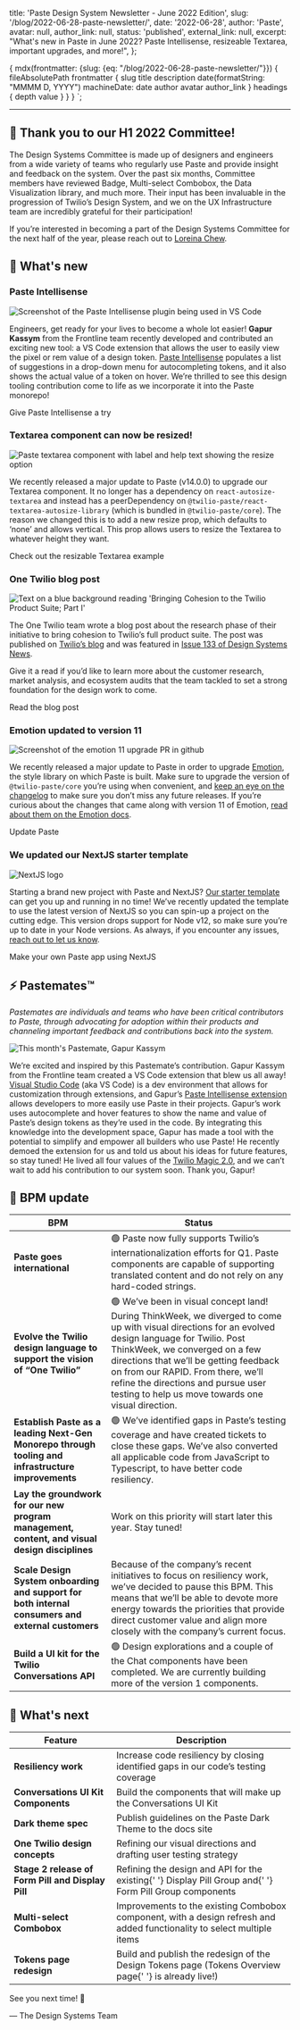   title: 'Paste Design System Newsletter - June 2022 Edition',
  slug: '/blog/2022-06-28-paste-newsletter/',
  date: '2022-06-28',
  author: 'Paste',
  avatar: null,
  author_link: null,
  status: 'published',
  external_link: null,
  excerpt: "What's new in Paste in June 2022? Paste Intellisense, resizeable Textarea, important upgrades, and more!",
};


  {
    mdx(frontmatter: {slug: {eq: "/blog/2022-06-28-paste-newsletter/"}}) {
      fileAbsolutePath
      frontmatter {
        slug
        title
        description
        date(formatString: "MMMM D, YYYY")
        machineDate: date
        author
        avatar
        author_link
      }
      headings {
        depth
        value
      }
    }
  }
`;

<ArticleHeader
  title={props.data.mdx.frontmatter.title}
  description={props.data.mdx.frontmatter.description}
  date={props.data.mdx.frontmatter.date}
  machineDate={props.data.mdx.frontmatter.machineDate}
  author={props.data.mdx.frontmatter.author}
  avatar={props.data.mdx.frontmatter.avatar}
  authorLink={props.data.mdx.frontmatter.author_link}
/>

---

<contentwrapper>

<PageAside data={props.data.mdx} hideFeedback />

<ArticleContent>

## 🙌 Thank you to our H1 2022 Committee!

The Design Systems Committee is made up of designers and engineers from
a wide variety of teams who regularly use Paste and provide insight and
feedback on the system. Over the past six months, Committee members have
reviewed Badge, Multi-select Combobox, the Data Visualization library,
and much more. Their input has been invaluable in the progression of
Twilio’s Design System, and we on the UX Infrastructure team are
incredibly grateful for their participation!

If you’re interested in becoming a part of the Design Systems Committee
for the next half of the year, please reach out to [Loreina Chew](mailto:lchew@twilio.com).

## 🚀 What's new

### Paste Intellisense

![Screenshot of the Paste Intellisense plugin being used in VS Code](../../assets/images/articles/2022-06-28-paste-newsletter/paste-intellisense.png)

Engineers, get ready for your lives to become a whole lot easier! <b>Gapur Kassym</b> from the Frontline team recently developed and contributed an exciting new tool: a VS Code extension
that allows the user to easily view the pixel or rem value of a design token.
[Paste Intellisense](https://marketplace.visualstudio.com/items?itemName=Gapur.twilio-paste-intellisense) populates a list of suggestions in a drop-down menu for autocompleting tokens, and it also shows the actual value
of a token on hover. We’re thrilled to see this design tooling contribution come to life as we incorporate it into the Paste
monorepo!

<Paragraph>
  <Anchor href="https://marketplace.visualstudio.com/items?itemName=Gapur.twilio-paste-intellisense">
    Give Paste Intellisense a try
  </Anchor>
</Paragraph>

### Textarea component can now be resized!

![Paste textarea component with label and help text showing the resize option](../../assets/images/articles/2022-06-28-paste-newsletter/textarea.png)

We recently released a major update to Paste (v14.0.0) to upgrade our Textarea component. It no longer has a dependency on `react-autosize-textarea` and instead has a peerDependency on `@twilio-paste/react-textarea-autosize-library` (which is bundled in `@twilio-paste/core`). The reason we changed this is to add a new resize prop, which defaults to ‘none’ and allows vertical. This prop allows users to resize the Textarea to whatever height they want.

<Paragraph>
  <Anchor href="/components/textarea/#resizable-textarea">Check out the resizable Textarea example</Anchor>
</Paragraph>

### One Twilio blog post

![Text on a blue background reading 'Bringing Cohesion to the Twilio Product Suite; Part I'](../../assets/images/articles/2022-06-28-paste-newsletter/one-twilio.png)

The One Twilio team wrote a blog post about the research phase of their initiative to bring cohesion to Twilio’s full product suite. The post was published on [Twilio’s blog](https://www.twilio.com/blog/bringing-cohesion-to-the-twilio-product-suite-part-i) and was featured in [Issue 133 of Design Systems News](https://news.design.systems/issues/133).

Give it a read if you’d like to learn more about the customer research, market analysis, and ecosystem audits that the team tackled to set a strong foundation for the design work to come.

<Paragraph>
  <Anchor href="https://www.twilio.com/blog/bringing-cohesion-to-the-twilio-product-suite-part-i">
    Read the blog post
  </Anchor>
</Paragraph>

### Emotion updated to version 11

![Screenshot of the emotion 11 upgrade PR in github](../../assets/images/articles/2022-06-28-paste-newsletter/emotion.png)

We recently released a major update to Paste in order to upgrade [Emotion](https://emotion.sh/docs/introduction), the style library on which Paste is built. Make sure to upgrade the version of `@twilio-paste/core` you’re using when convenient, and [keep an eye on the changelog](https://paste.twilio.design/core/changelog/) to make sure you don’t miss any future releases. If you’re curious about the changes that came along with version 11 of Emotion, [read about them on the Emotion docs](https://emotion.sh/docs/emotion-11).

<Paragraph>
  <Anchor href="https://www.npmjs.com/package/@twilio-paste/core">Update Paste</Anchor>
</Paragraph>

### We updated our NextJS starter template

![NextJS logo](../../assets/images/articles/2022-06-28-paste-newsletter/nextjs.png)

Starting a brand new project with Paste and NextJS? [Our starter template](/introduction/for-engineers/quickstart/#using-create-next-app) can get you up and running in no time! We’ve recently updated the template to use the latest version of NextJS so you can spin-up a project on the cutting edge. This version drops support for Node v12, so make sure you’re up to date in your Node versions. As always, if you encounter any issues, [reach out to let us know](https://github.com/twilio-labs/paste/discussions).

<Paragraph>
  <Anchor href="/introduction/for-engineers/quickstart/#using-create-next-app">
    Make your own Paste app using NextJS
  </Anchor>
</Paragraph>

## ⚡ Pastemates™

<em>
  Pastemates are individuals and teams who have been critical contributors to Paste, through advocating for adoption
  within their products and channeling important feedback and contributions back into the system.
</em>

![This month's Pastemate, Gapur Kassym](../../assets/images/articles/2022-06-28-paste-newsletter/gapur.png)

We’re excited and inspired by this Pastemate’s contribution. Gapur Kassym from the Frontline team created a VS Code extension that blew us all away! [Visual Studio Code](https://code.visualstudio.com/) (aka VS Code) is a dev environment that allows for customization through extensions, and Gapur’s [Paste Intellisense extension](https://marketplace.visualstudio.com/items?itemName=Gapur.twilio-paste-intellisense) allows developers to more easily use Paste in their projects. Gapur’s work uses autocomplete and hover features to show the name and value of Paste’s design tokens as they’re used in the code. By integrating this knowledge into the development space, Gapur has made a tool with the potential to simplify and empower all builders who use Paste! He recently demoed the extension for us and told us about his ideas for future features, so stay tuned! He lived all four values of the [Twilio Magic 2.0](https://switchboard.twilio.com/sites/all-about-us/SitePageModern/13749/twilio-magic-2-0), and we can’t wait to add his contribution to our system soon. Thank you, Gapur!

## 🚦 BPM update

<Table>
  <THead>
    <Tr>
      <Th>BPM</Th>
      <Th>Status</Th>
    </Tr>
  </THead>
  <TBody>
    <Tr>
      <Td>
        <strong>Paste goes international</strong>
      </Td>
      <Td>
        🟢 Paste now fully supports Twilio’s internationalization efforts for Q1. Paste components are capable of
        supporting translated content and do not rely on any hard-coded strings.
      </Td>
    </Tr>
    <Tr>
      <Td>
        <strong>Evolve the Twilio design language to support the vision of “One Twilio”</strong>
      </Td>
      <Td>
        🟢 We’ve been in visual concept land! During ThinkWeek, we diverged to come up with visual directions for an
        evolved design language for Twilio. Post ThinkWeek, we converged on a few directions that we’ll be getting
        feedback on from our RAPID. From there, we’ll refine the directions and pursue user testing to help us move
        towards one visual direction.
      </Td>
    </Tr>
    <Tr>
      <Td>
        <strong>Establish Paste as a leading Next-Gen Monorepo through tooling and infrastructure improvements</strong>
      </Td>
      <Td>
        🟢 We’ve identified gaps in Paste’s testing coverage and have created tickets to close these gaps. We’ve also
        converted all applicable code from JavaScript to Typescript, to have better code resiliency.
      </Td>
    </Tr>
    <Tr>
      <Td>
        <strong>Lay the groundwork for our new program management, content, and visual design disciplines</strong>
      </Td>
      <Td>Work on this priority will start later this year. Stay tuned!</Td>
    </Tr>
    <Tr>
      <Td>
        <strong>Scale Design System onboarding and support for both internal consumers and external customers</strong>
      </Td>
      <Td>
        Because of the company’s recent initiatives to focus on resiliency work, we’ve decided to pause this BPM. This
        means that we’ll be able to devote more energy towards the priorities that provide direct customer value and
        align more closely with the company’s current focus.
      </Td>
    </Tr>
    <Tr>
      <Td>
        <strong>Build a UI kit for the Twilio Conversations API</strong>
      </Td>
      <Td>
        🟢 Design explorations and a couple of the Chat components have been completed. We are currently building more
        of the version 1 components.
      </Td>
    </Tr>
  </TBody>
</Table>

<Box marginBottom="space120" />

## 👀 What's next

<Table>
  <THead>
    <Tr>
      <Th>Feature</Th>
      <Th>Description</Th>
    </Tr>
  </THead>
  <TBody>
    <Tr>
      <Td>
        <strong>Resiliency work</strong>
      </Td>
      <Td>Increase code resiliency by closing identified gaps in our code’s testing coverage</Td>
    </Tr>
    <Tr>
      <Td>
        <strong>Conversations UI Kit Components</strong>
      </Td>
      <Td>Build the components that will make up the Conversations UI Kit</Td>
    </Tr>
    <Tr>
      <Td>
        <strong>Dark theme spec</strong>
      </Td>
      <Td>Publish guidelines on the Paste Dark Theme to the docs site</Td>
    </Tr>
    <Tr>
      <Td>
        <strong>One Twilio design concepts</strong>
      </Td>
      <Td>Refining our visual directions and drafting user testing strategy</Td>
    </Tr>
    <Tr>
      <Td>
        <strong>Stage 2 release of Form Pill and Display Pill</strong>
      </Td>
      <Td>
        Refining the design and API for the existing{' '}
        <Anchor href="/components/display-pill-group/">Display Pill Group</Anchor> and{' '}
        <Anchor href="/components/form-pill-group/">Form Pill Group</Anchor> components
      </Td>
    </Tr>
    <Tr>
      <Td>
        <strong>Multi-select Combobox</strong>
      </Td>
      <Td>
        Improvements to the existing <Anchor href="/components/combobox/">Combobox component</Anchor>, with a design
        refresh and added functionality to select multiple items
      </Td>
    </Tr>
    <Tr>
      <Td>
        <strong>Tokens page redesign</strong>
      </Td>
      <Td>
        Build and publish the redesign of the Design Tokens page (<Anchor href="/tokens/">Tokens Overview page</Anchor>{' '}
        is already live!)
      </Td>
    </Tr>
  </TBody>
</Table>

<Box marginBottom="space120" />

See you next time! 👋

— The Design Systems Team

</ArticleContent>

</contentwrapper>
